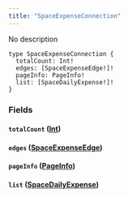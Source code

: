```yaml
---
title: "SpaceExpenseConnection"
---
```


No description

```
type SpaceExpenseConnection {
  totalCount: Int!
  edges: [SpaceExpenseEdge!]!
  pageInfo: PageInfo!
  list: [SpaceDailyExpense!]!
}

```

### Fields[](#fields "Direct link to heading")

#### `totalCount` ([Int](/developer/graphql-api/references/scalars/int))[](#totalcount-int "Direct link to heading")

#### `edges` ([SpaceExpenseEdge](/developer/graphql-api/references/objects/space-expense-edge))[](#edges-spaceexpenseedge "Direct link to heading")

#### `pageInfo` ([PageInfo](/developer/graphql-api/references/objects/page-info))[](#pageinfo-pageinfo "Direct link to heading")

#### `list` ([SpaceDailyExpense](/developer/graphql-api/references/objects/space-daily-expense))[](#list-spacedailyexpense "Direct link to heading")